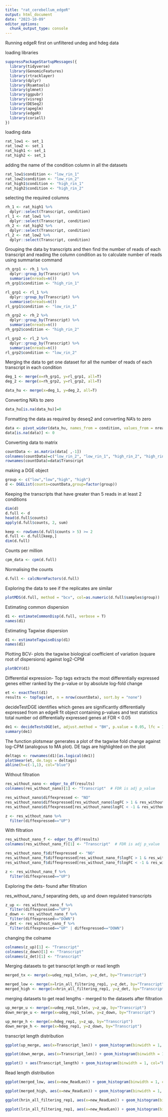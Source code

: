 ```yaml
---
title: "rat_cerebellum_edgeR"
output: html_document
date: "2023-10-09"
editor_options: 
  chunk_output_type: console
---
```


Running edgeR first on unfiltered undeg and hdeg data

loading libraries
```r
suppressPackageStartupMessages({
  library(tidyverse)
  library(GenomicFeatures)
  library(rtracklayer)
  library(dplyr)
  library(Rsamtools)
  library(glmnet)
  library(ggpubr)
  library(visreg)
  library(DESeq2)
  library(apeglm)
  library(edgeR)
  library(coriell)
})
```

loading data
```r
rat_low1 <- set_1
rat_low2 <- set_1
rat_high1 <- set_1
rat_high2 <- set_1
```

adding the name of the condition column in all the datasets
```r
rat_low1$condition <- "low_rin_1"
rat_low2$condition <- "low_rin_2"
rat_high1$condition <- "high_rin_1"
rat_high2$condition <- "high_rin_2"
```

selecting the required columns
```r
rh_1 <- rat_high1 %>% 
  dplyr::select(Transcript, condition)
rl_1 <- rat_low1 %>% 
  dplyr::select(Transcript, condition)
rh_2 <- rat_high2 %>% 
  dplyr::select(Transcript, condition)
rl_2 <- rat_low2 %>% 
  dplyr::select(Transcript, condition)
```

Grouping the data by transcripts and then find the number of reads of each transcript and reading the column condition as to calculate number of reads using summarise command
```r
rh_grp1 <- rh_1 %>% 
  dplyr::group_by(Transcript) %>% 
  summarise(nreads=n())
rh_grp1$condition <- "high_rin_1"

rl_grp1 <- rl_1 %>% 
  dplyr::group_by(Transcript) %>% 
  summarise(nreads=n())
rl_grp1$condition <- "low_rin_1"

rh_grp2 <- rh_2 %>% 
  dplyr::group_by(Transcript) %>% 
  summarise(nreads=n())
rh_grp2$condition <- "high_rin_2"

rl_grp2 <- rl_2 %>% 
  dplyr::group_by(Transcript) %>% 
  summarise(nreads=n())
rl_grp2$condition <- "low_rin_2"
```

Merging the data to get one dataset for all the number of reads of each transcript in each condition
```r
deg_1 <- merge(x=rh_grp1, y=rl_grp1, all=T)
deg_2 <- merge(x=rh_grp2, y=rl_grp2, all=T)

data_hu <- merge(x=deg_1, y=deg_2, all=T)
```

Converting NA's to zero
```r
data_hu[is.na(data_hu)]=0
```

Formatting the data as required by deseq2 and converting NA's to zero
```r
data <- pivot_wider(data_hu, names_from = condition, values_from = nreads)
data[is.na(data)] <- 0
```

Converting data to matrix
```r
countData <- as.matrix(data[ ,-1])
colnames(countData)=c("low_rin_2", "low_rin_1", "high_rin_2", "high_rin_1")
rownames(countData)=data$Transcript
```

making a DGE object
```r
group <- c("low","low","high", "high")
d <- DGEList(counts=countData,group=factor(group))
```

Keeping the transcripts that have greater than 5 reads in at least 2 conditions
```r
dim(d)
d.full <- d
head(d.full$counts)
apply(d.full$counts, 2, sum)

keep <- rowSums(d.full$counts > 5) >= 2
d.full <- d.full[keep,]
dim(d.full)
```

Counts per million 
```r
cpm_data <- cpm(d.full)
```

Normalising the counts
```r
d.full <- calcNormFactors(d.full)
```

Exploring the data to see if the replicates are similar
```r
plotMDS(d.full, method = "bcv", col=as.numeric(d.full$samples$group))
```

Estimating common dispersion
```r
d1 <- estimateCommonDisp(d.full, verbose = T)
names(d1)
```

Estimating Tagwise dispersion
```r
d1 <- estimateTagwiseDisp(d1)
names(d1)
```

Plotting BCV- plots the tagwise biological coefficient of variation (square root of dispersions) against log2-CPM
```r
plotBCV(d1)
```

Differential expression-
Top tags extracts the most differentially expressed genes either ranked by the p-value or by absolute log-fold change
```r
et <- exactTest(d1)
results <- topTags(et, n = nrow(countData), sort.by = "none")
```

decideTestDGE identifies which genes are significantly differentially expressed from an edgeR fit object containing p-values and test statistics
total number od differentially expressed genes at FDR < 0.05
```r
de1 <- decideTestsDGE(et, adjust.method = "BH", p.value = 0.05, lfc = 1)
summary(de1)
```

The function plotsmear generates a plot of the tagwise fold change against log-CPM (analogous to MA plot). DE tags are highlighted on the plot
```r
deltags <- rownames(d1)[as.logical(de1)]
plotSmear(et, de.tags = deltags)
abline(h=c(-1,1), col="blue")
```


Without filtration
```r
res_without_nano <- edger_to_df(results)
colnames(res_without_nano)[1] <- "Transcript"  # FDR is adj p_value

res_without_nano$diffexpressed <- "NO"
res_without_nano$diffexpressed[res_without_nano$logFC > 1 & res_without_nano$FDR < 0.05] <- "UP"
res_without_nano$diffexpressed[res_without_nano$logFC < -1 & res_without_nano$FDR < 0.05] <- "DOWN"

z <- res_without_nano %>% 
  filter(diffexpressed=="UP")
```

With filtration
```r
res_without_nano_f <- edger_to_df(results)
colnames(res_without_nano_f)[1] <- "Transcript"  # FDR is adj p_value

res_without_nano_f$diffexpressed <- "NO"
res_without_nano_f$diffexpressed[res_without_nano_f$logFC > 1 & res_without_nano_f$FDR < 0.05] <- "UP"
res_without_nano_f$diffexpressed[res_without_nano_f$logFC < -1 & res_without_nano_f$FDR < 0.05] <- "DOWN"

z <- res_without_nano_f %>% 
  filter(diffexpressed=="UP")
```

#####################################################################################
Exploring the dets- found after filtration

res_without_nano_f
separating dets, up and down regulated transcripts
```r
z_up <- res_without_nano_f %>% 
  filter(diffexpressed=="UP")
z_down <- res_without_nano_f %>% 
  filter(diffexpressed=="DOWN")
z_det <- res_without_nano_f %>% 
  filter(diffexpressed=="UP" | diffexpressed=="DOWN")
```

changing the colname
```r
colnames(z_up)[1] <- "Transcript"
colnames(z_down)[1] <- "Transcript"
colnames(z_det)[1] <- "Transcript"
```

Merging datasets to get transcript length or read length
```r
merged_tx <- merge(x=udeg_rep1_txlen, y=z_det, by="Transcript")

merged_low <- merge(x=lrin_all_filtering_rep1, y=z_det, by="Transcript") #udeg_rep1 is data after filtration
merged_high <- merge(x=hrin_all_filtering_rep1, y=z_det, by="Transcript") #hdeg_rep1 is data after filtration
```

merging datasets to get read lengths - merged to the datasets after filtration
```r
up_merge_u <- merge(x=udeg_rep1_txlen, y=z_up, by="Transcript")
down_merge_u <- merge(x=udeg_rep1_txlen, y=z_down, by="Transcript")

up_merge_h <- merge(x=hdeg_rep1, y=z_up, by="Transcript")
down_merge_h <- merge(x=hdeg_rep1, y=z_down, by="Transcript")
```

transcript length distribution
```r
ggplot(up_merge, aes(x=Transcript_len)) + geom_histogram(binwidth = 1, col="blue") + ggtitle("Upregulated transcripts- TL distribution- undeg_rep 1") + theme_bw()+ theme(axis.text=element_text(size=14), axis.title=element_text(size=16))

ggplot(down_merge, aes(x=Transcript_len)) + geom_histogram(binwidth = 1, col="blue") + ggtitle("Down regulated transcripts- TL distribution- undeg_rep 1") + theme_bw()+ theme(axis.text=element_text(size=14), axis.title=element_text(size=16))

ggplot() + aes(Transcript_length) + geom_histogram(binwidth = 1, col="blue") + ggtitle("DETs- TL distribution- undeg_rep 1") + theme_bw()+ theme(axis.text=element_text(size=14), axis.title=element_text(size=16))
```

Read length distribution
```r
ggplot(merged_low, aes(x=new_ReadLen)) + geom_histogram(binwidth = 1, col="blue") + ggtitle("DETs- Distribution plot of read lengths- Low RIN") + theme_bw() + labs(x="Read Length", y="Number of Reads") + theme(axis.text=element_text(size=16), axis.title=element_text(size=18)) + theme(plot.title = element_text(size=18, face = "bold"))+ xlim(0,5000)

ggplot(merged_high, aes(x=new_ReadLen)) + geom_histogram(binwidth = 1, col="blue") + ggtitle("DETs- Distribution plot of read lengths- High RIN") + theme_bw() + labs(x="Read Length", y="Number of Reads") + theme(axis.text=element_text(size=16), axis.title=element_text(size=18)) + theme(plot.title = element_text(size=18, face = "bold")) + xlim(0,5000)

ggplot(hrin_all_filtering_rep1, aes(x=new_ReadLen)) + geom_histogram(binwidth = 1, col="blue") + ggtitle("Distribution plot of read lengths- High RIN") + theme_bw() + labs(x="Read Length", y="Number of Reads") + theme(axis.text=element_text(size=16), axis.title=element_text(size=18)) + theme(plot.title = element_text(size=18, face = "bold")) + xlim(0,5000)

ggplot(lrin_all_filtering_rep1, aes(x=new_ReadLen)) + geom_histogram(binwidth = 1, col="blue") + ggtitle("Distribution plot of read lengths- Low RIN") + theme_bw() + labs(x="Read Length", y="Number of Reads") + theme(axis.text=element_text(size=16), axis.title=element_text(size=18)) + theme(plot.title = element_text(size=18, face = "bold"))+ xlim(0,5000)
```

